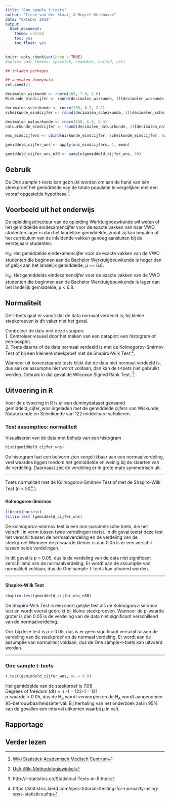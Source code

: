```yaml
---
title: "One sample t-toets"
author: "Irene van der Staaij & Megiel Kerkhoven"
date: "Oktober 2019"
output:
  html_document:
    theme: united
    toc: yes
    toc_float: yes
---
```


```r
knitr::opts_chunk$set(echo = TRUE)
#opties voor themes: spacelab, readable, united, yeti
```

```r
## inladen packages

## aanmaken dummydata
set.seed(1)

decimalen_wiskunde <- rnorm(160, 7.0, 2.6)
Wiskunde_eindcijfer <- round(decimalen_wiskunde, 1)[decimalen_wiskunde <= 10 & decimalen_wiskunde >= 4.5]

decimalen_scheikunde <- rnorm(160, 6.7, 2.2)
scheikunde_eindcijfer <- round(decimalen_scheikunde, 1)[decimalen_scheikunde <= 10 & decimalen_scheikunde >= 4.5]

decimalen_natuurkunde <- rnorm(160, 6.9, 2.4)
natuurkunde_eindcijfer <- round(decimalen_natuurkunde, 1)[decimalen_natuurkunde <= 10 & decimalen_natuurkunde >= 4.5]

wns_eindcijfers <- cbind(Wiskunde_eindcijfer, scheikunde_eindcijfer, natuurkunde_eindcijfer)

gemiddeld_cijfer_wns <- apply(wns_eindcijfers, 1, mean)

gemiddeld_cijfer_wns_n30 <- sample(gemiddeld_cijfer_wns, 30)
```

## Gebruik

De *One sample t-toets* kan gebruikt worden om aan de hand van één steekproef het gemiddelde van de totale populatie te vergelijken met een vooraf opgestelde hypothese [^1]. 

## Voorbeeld uit het onderwijs
De opleidingsdirecteur van de opleiding Werktuigbouwkunde wil weten of het gemiddelde eindexamencijfer voor de exacte vakken van haar VWO studenten lager is dan het landelijke gemiddelde, zodat zij kan bepalen of het curriculum van de inleidende vakken genoeg aansluiten bij de eerstejaars studenten. 

H~0~: Het gemiddelde eindexamencijfer voor de exacte vakken van de VWO studenten die beginnen aan de Bachelor Werktuigbouwkunde is hoger dan of gelijk aan het landelijk gemiddelde, µ >= 6.8. 

H~A~: Het gemiddelde eindexamencijfer voor de exacte vakken van de VWO studenten die beginnen aan de Bachelor Werktuigbouwkunde is lager dan het landelijk gemiddelde, µ < 6.8. 



## Normaliteit 
De t-toets gaat er vanuit dat de data normaal verdeeld is, bij kleine steekproeven is dit vaker niet het geval. 

Controleer de data met deze stappen:  
1. Controleer visueel door het maken van een dataplot: een histogram of een boxplot.  
2. Toets daarna of de data normaal verdeeld is met de Kolmogorov-Smirnov Test of bij een kleinere steekproef met de Shapiro-Wilk Test [^2]. 

Wanneer uit bovenstaande tests blijkt dat de data niet normaal verdeeld is, dus aan de assumptie niet wordt voldaan, dan kan de t-toets niet gebruikt worden. Gebruik in dat geval de Wilcoxon Signed Rank Test. [^3]

## Uitvoering in R
Voor de uitvoering in R is er een dummydataset genaamd gemiddeld_cijfer_wns ingeladen met de gemiddelde cijfers van Wiskunde, Natuurkunde en Scheikunde van 122 middelbare scholieren.

### Test assumpties: normaliteit
Visualiseren van de data met behulp van een histogram
```r
hist(gemiddeld_cijfer_wns)
```

De histogram laat een belvorm zien vergelijkbaar aan een normaalverdeling, veel waardes liggen rondom het gemiddelde en weinig bij de staarten van de verdeling. Daarnaast ziet de verdeling er in grote mate symmetrisch uit.

***

Toets normaliteit met de Kolmogorov-Smirnov Test of met de Shapiro-Wilk Test (n < 50[^4] ). 

### {.tabset .tabset-fade .tabset.pills}
#### Kolmogorov-Smirnov

```r
library(nortest)
lillie.test (gemiddeld_cijfer_wns)
```
De kolmogorov-smirnov test is een non-parametrische toets, die het verschil in vorm tussen twee verdelingen toetst. In dit geval toetst deze test het verschil tussen de normaalverdeling en de verdeling van de steekproef.Wanneer de p-waarde kleiner is dan 0.05 is er een verschil tussen beide verdelingen. 

In dit geval is p > 0.05, dus is de verdeling van de data niet significant verschillend van de normaalverdeling. Er wordt aan de assumptie van normaliteit voldaan, dus de One sample-t-toets kan uitvoerd worden.  

***

#### Shapiro-Wilk Test
``` r
shapiro.test(gemiddeld_cijfer_wns_n30)
```

De Shapiro-Wilk Test is een soort gelijke test als de Kolmogorov-smirnov test en wordt vooral gebruikt bij kleine steekproeven. Wanneer de p-waarde groter is dan 0.05 is de verdeling van de data niet significant verschillend van de normaalverdeling.

Ook bij deze test is p > 0.05, dus is er geen significant verschil tussen de verdeling van de steekproef en de normaal verdeling. Er wordt aan de assumptie van normaliteit voldaan, dus de One sample-t-toets kan uitvoerd worden. 

***

### One sample t-toets
```r
t.test(gemiddeld_cijfer_wns, mu = 6.8) 
```

Het gemiddelde van de steekproef is 7.08  
Degrees of freedom (df) = n -1 = 122-1 = 121  
p-waarde < 0.05, dus de H~0~ wordt verworpen en de H~A~ wordt aangenomen
95-betrouwbaarheidsinterval: Bij herhaling van het onderzoek zal in 95% van de gevallen een interval uitkomen waarbij µ in valt. 


## Rapportage

## Verder lezen

[^1]: [Wiki Statistiek Academisch Medisch Centrum](https://wikistatistiek.amc.nl/index.php/T-toets#one_sample_t-toets)
[^2]: [UvA Wiki Methodologiewinkel](https://wiki.uva.nl/methodologiewinkel/index.php/Normaliteit)
[^3]: http://r-statistics.co/Statistical-Tests-in-R.html
[^4]: https://statistics.laerd.com/spss-tutorials/testing-for-normality-using-spss-statistics.php  